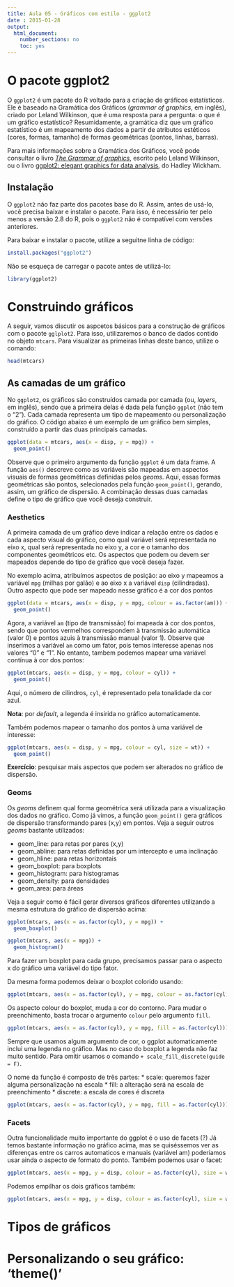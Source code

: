 ```yaml
---
title: Aula 05 - Gráficos com estilo - ggplot2
date : 2015-01-28
output:
  html_document:
    number_sections: no
    toc: yes
---
```


# O pacote ggplot2

O `ggplot2` é um pacote do R voltado para a criação de gráficos estatísticos. Ele é baseado na Gramática dos Gráficos (*grammar of graphics*, em inglês), criado por Leland Wilkinson, que é uma resposta para a pergunta: o que é um gráfico estatístico? Resumidamente, a gramática diz que um gráfico estatístico é um mapeamento dos dados a partir de atributos estéticos (cores, formas, tamanho) de formas geométricas (pontos, linhas, barras).

Para mais informações sobre a Gramática dos Gráficos, você pode consultar o livro [*The Grammar of graphics*](http://www.springer.com/statistics/computational+statistics/book/978-0-387-24544-7), escrito pelo Leland Wilkinson, ou o livro [ggplot2: elegant graphics for data analysis](http://ggplot2.org/book/), do Hadley Wickham.

## Instalação

O `ggplot2` não faz parte dos pacotes base do R. Assim, antes de usá-lo, você precisa baixar e instalar o pacote. Para isso, é necessário ter pelo menos a versão 2.8 do R, pois o `ggplot2` não é compatível com versões anteriores.

Para baixar e instalar o pacote, utilize a seguitne linha de código:

```r
install.packages("ggplot2")
```
Não se esqueça de carregar o pacote antes de utilizá-lo:

```r
library(ggplot2)
```

# Construindo gráficos

A seguir, vamos discutir os aspcetos básicos para a construção de gráficos com o pacote `gglplot2`. Para isso, utilizaremos o banco de dados contido no objeto `mtcars`. Para visualizar as primeiras linhas deste banco, utilize o comando:

```r
head(mtcars)
```

## As camadas de um gráfico

No `ggplot2`, os gráficos são construídos camada por camada (ou, *layers*, em inglês), sendo que a primeira delas é dada pela função `ggplot` (não tem o "2"). Cada camada representa um tipo de mapeamento ou personalização do gráfico. O código abaixo é um exemplo de um gráfico bem simples, construído a partir das duas principais camadas. 


```r
ggplot(data = mtcars, aes(x = disp, y = mpg)) + 
  geom_point()
```

Observe que o primeiro argumento da função `ggplot` é um data frame. A função `aes()` descreve como as variáveis são mapeadas em aspectos visuais de formas geométricas definidas pelos *geoms*. Aqui, essas formas geométricas são pontos, selecionados pela função `geom_point()`, gerando, assim, um gráfico de dispersão. A combinação dessas duas camadas define o tipo de gráfico que você deseja construir.

### Aesthetics

A primeira camada de um gráfico deve indicar a relação entre os dados e cada aspecto visual do gráfico, como qual variável será representada no eixo x, qual será representada no eixo y, a cor e o tamanho dos componentes geométricos etc. Os aspectos que podem ou devem ser mapeados depende do tipo de gráfico que você deseja fazer.

No exemplo acima, atribuímos aspectos de posição: ao eixo y mapeamos a variável `mpg` (milhas por galão) e ao eixo x a variável `disp` (cilindradas). Outro aspecto que pode ser mapeado nesse gráfico é a cor dos pontos


```r
ggplot(data = mtcars, aes(x = disp, y = mpg, colour = as.factor(am))) + 
  geom_point()
```

Agora, a variável `am` (tipo de transmissão) foi mapeada à cor dos pontos, sendo que pontos vermelhos correspondem à transmissão automática (valor 0) e pontos azuis à transmissão manual (valor 1). Observe que inserimos a variável `am` como um fator, pois temos interesse apenas nos valores "0" e "1". No entanto, tambem podemos mapear uma variável contínua à cor dos pontos:

```r
ggplot(mtcars, aes(x = disp, y = mpg, colour = cyl)) + 
  geom_point()
```

Aqui, o número de cilindros, `cyl`, é representado pela tonalidade da cor azul.

**Nota**: por *default*, a legenda é insirida no gráfico automaticamente.

Também podemos mapear o tamanho dos pontos à uma variável de interesse:

```r
ggplot(mtcars, aes(x = disp, y = mpg, colour = cyl, size = wt)) +
  geom_point()
```

**Exercício**: pesquisar mais aspectos que podem ser alterados no gráfico de dispersão.

### Geoms

Os *geoms* definem qual forma geométrica será utilizada para a visualização dos dados no gráfico. Como já vimos, a função `geom_point()` gera gráficos de dispersão transformando pares (x,y) em pontos. Veja a seguir outros *geoms* bastante utilizados:

- geom_line: para retas por pares (x,y)
- geom_abline: para retas definidas por um intercepto e uma inclinação
- geom_hline: para retas horizontais
- geom_boxplot: para boxplots
- geom_histogram: para histogramas
- geom_density: para densidades
- geom_area: para áreas

Veja a seguir como é fácil gerar diversos gráficos diferentes utilizando a mesma estrutura do gráfico de dispersão acima:

```r
ggplot(mtcars, aes(x = as.factor(cyl), y = mpg)) + 
  geom_boxplot()
```

```r
ggplot(mtcars, aes(x = mpg)) + 
  geom_histogram()
```

Para fazer um boxplot para cada grupo, precisamos passar para o aspecto x do gráfico uma variável do tipo fator. 

Da mesma forma podemos deixar o boxplot colorido usando:

```r
ggplot(mtcars, aes(x = as.factor(cyl), y = mpg, colour = as.factor(cyl))) + geom_boxplot()
```

Os aspecto colour do boxplot, muda a cor do contorno. Para mudar o preenchimento, basta trocar o argumento `colour` pelo argumento `fill`.

```r
ggplot(mtcars, aes(x = as.factor(cyl), y = mpg, fill = as.factor(cyl))) + geom_boxplot()
```

Sempre que usamos algum argumento de cor, o ggplot automaticamente inclui uma legenda no gráfico. Mas no caso do boxplot a legenda não faz muito sentido. Para omitir usamos o comando `+ scale_fill_discrete(guide = F)`.

O nome da função é composto de três partes: 
* scale: queremos fazer alguma personalização na escala
* fill: a alteração será na escala de preenchimento
* discrete: a escala de cores é discreta

```r
ggplot(mtcars, aes(x = as.factor(cyl), y = mpg, fill = as.factor(cyl))) + geom_boxplot() + scale_fill_discrete(guide = F)
```

### Facets

Outra funcionalidade muito importante do ggplot é o uso de facets (?) Já temos bastante informação no gráfico acima, mas se quiséssemos ver as diferenças entre os carros automaticos e manuais (variável am) poderiamos usar ainda o aspecto de formato do ponto. Também podemos usar o facet:

```r
ggplot(mtcars, aes(x = mpg, y = disp, colour = as.factor(cyl), size = wt)) + geom_point() + facet_grid(.~am)
```

Podemos empilhar os dois gráficos também:

```r
ggplot(mtcars, aes(x = mpg, y = disp, colour = as.factor(cyl), size = wt)) + geom_point() + facet_grid(am~.)
```


# Tipos de gráficos

# Personalizando o seu gráfico: 'theme()' 
